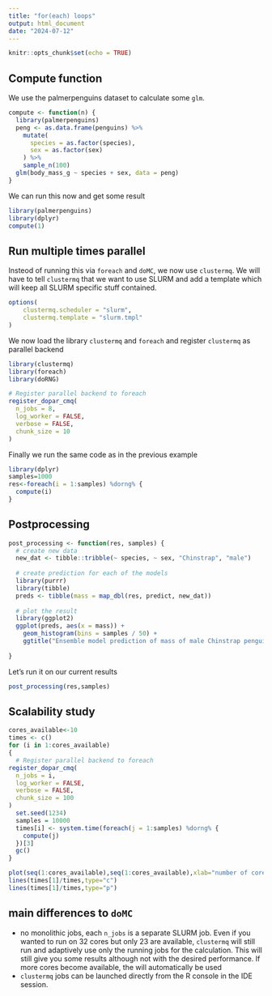 ```yaml
---
title: "for(each) loops"
output: html_document
date: "2024-07-12"
---
```


```r
knitr::opts_chunk$set(echo = TRUE)
```

## Compute function 

We use the palmerpenguins dataset to calculate some `glm`.

```r
compute <- function(n) {
  library(palmerpenguins)
  peng <- as.data.frame(penguins) %>% 
    mutate(
      species = as.factor(species),
      sex = as.factor(sex)
    ) %>% 
    sample_n(100)
  glm(body_mass_g ~ species + sex, data = peng)
}
```

We can run this now and get some result 

```r
library(palmerpenguins)
library(dplyr)
compute(1)
```

## Run multiple times parallel

Insteod of running this via `foreach` and `doMC`, we now use `clustermq`. We will have to tell `clustermq` that we want to use SLURM and add a template which will keep all SLURM specific stuff contained. 

```r
options(
    clustermq.scheduler = "slurm",
    clustermq.template = "slurm.tmpl" 
)
```

We now load the library `clustermq` and `foreach` and register `clustermq` as parallel backend 
```r
library(clustermq)
library(foreach)
library(doRNG)

# Register parallel backend to foreach
register_dopar_cmq(
  n_jobs = 8,
  log_worker = FALSE,
  verbose = FALSE,
  chunk_size = 10
)
```

Finally we run the same code as in the previous example 

```r
library(dplyr)
samples=1000
res<-foreach(i = 1:samples) %dorng% {
  compute(i)
}
```

## Postprocessing

```r
post_processing <- function(res, samples) {
  # create new data
  new_dat <- tibble::tribble(~ species, ~ sex, "Chinstrap", "male")
  
  # create prediction for each of the models
  library(purrr)
  library(tibble)
  preds <- tibble(mass = map_dbl(res, predict, new_dat))
  
  # plot the result
  library(ggplot2)
  ggplot(preds, aes(x = mass)) +
    geom_histogram(bins = samples / 50) +
    ggtitle("Ensemble model prediction of mass of male Chinstrap penguins")
  
}
```

Let's run it on our current results 

```r
post_processing(res,samples)
```



## Scalability study



```r
cores_available<-10
times <- c()
for (i in 1:cores_available)
{
  # Register parallel backend to foreach
register_dopar_cmq(
  n_jobs = i,
  log_worker = FALSE,
  verbose = FALSE,
  chunk_size = 100
)
  set.seed(1234)
  samples = 10000
  times[i] <- system.time(foreach(j = 1:samples) %dorng% {
    compute(j)
  })[3]
  gc()
}

plot(seq(1:cores_available),seq(1:cores_available),xlab="number of cores",ylab="relative speedup",type="l")
lines(times[1]/times,type="c")
lines(times[1]/times,type="p")
```


## main differences to `doMC` 

* no monolithic jobs, each `n_jobs` is a separate SLURM job. Even if you wanted to run on 32 cores but only 23 are available, `clustermq` will still run and adaptively use only the running jobs for the calculation. This will still give you some results although not with the desired performance. If more cores become available, the will automatically be used
* `clustermq` jobs can be launched directly from the R console in the IDE session.  
